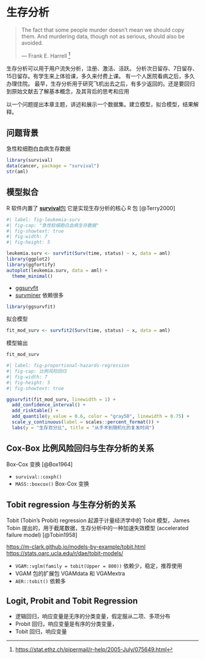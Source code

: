 # 生存分析 {#chap-survival-analysis}

> The fact that some people murder doesn't mean we should copy them. And murdering data, though not as serious, should also be avoided.
>
> --- Frank E. Harrell [^analyze-survival-data-1]

[^analyze-survival-data-1]: <https://stat.ethz.ch/pipermail/r-help/2005-July/075649.html>

<!-- 有一篇公众号文章，从生物医学角度介绍生存分析。 -->

生存分析可以用于用户流失分析，注册、激活、活跃。 分析次日留存、7日留存、15日留存。有学生来上体验课，多久来付费上课。 有一个人医院看病之后，多久办理住院。 最早，生存分析用于研究飞机出去之后，有多少返回的。还是要回归到原始文献去了解基本概念，及其背后的思考和应用

以一个问题提出本章主题，讲述和展示一个数据集。建立模型，拟合模型，结果解释。

## 问题背景 {#sec-aml}

急性粒细胞白血病生存数据

```r
library(survival)
data(cancer, package = "survival")
str(aml)
```

## 模型拟合

R 软件内置了 [**survival**包](https://github.com/therneau/survival) 它是实现生存分析的核心 R 包 [@Terry2000]

```r
#| label: fig-leukemia-surv
#| fig-cap: "急性粒细胞白血病生存数据"
#| fig-showtext: true
#| fig-width: 7
#| fig-height: 5

leukemia.surv <- survfit(Surv(time, status) ~ x, data = aml)
library(ggplot2)
library(ggfortify)
autoplot(leukemia.surv, data = aml) +
  theme_minimal()
```

-   [ggsurvfit](https://github.com/ddsjoberg/ggsurvfit/)
-   [survminer](https://github.com/kassambara/survminer) 依赖很多

```r
library(ggsurvfit)
```

拟合模型

```r
fit_mod_surv <- survfit2(Surv(time, status) ~ x, data = aml)
```

模型输出

```r
fit_mod_surv
```

```r
#| label: fig-proportional-hazards-regression
#| fig-cap: 比例风险回归
#| fig-width: 7
#| fig-height: 5
#| fig-showtext: true

ggsurvfit(fit_mod_surv, linewidth = 1) +
  add_confidence_interval() +
  add_risktable() +
  add_quantile(y_value = 0.6, color = "gray50", linewidth = 0.75) +
  scale_y_continuous(label = scales::percent_format()) +
  labs(y = "生存百分比", title = "从手术到随机化的复发时间") 
```

## Cox-Box 比例风险回归与生存分析的关系 {#sec-box-cox}

Box-Cox 变换 [@Box1964]

-   `survival::coxph()`
-   `MASS::boxcox()` Box-Cox 变换

## Tobit regression 与生存分析的关系 {#sec-tobit-regression}

Tobit (Tobin's Probit) regression 起源于计量经济学中的 Tobit 模型，James Tobin 提出的，用于截尾数据，生存分析中的一种加速失效模型 (accelerated failure model) [@Tobin1958]

<https://m-clark.github.io/models-by-example/tobit.html> <https://stats.oarc.ucla.edu/r/dae/tobit-models/>

-   `VGAM::vglm(family = tobit(Upper = 800))` 依赖少，稳定，推荐使用
-   VGAM 包的扩展包 VGAMdata 和 VGAMextra
-   `AER::tobit()` 依赖多

## Logit, Probit and Tobit Regression {#sec-logit-probit-tobit}

-   逻辑回归，响应变量是无序的分类变量，假定服从二项、多项分布
-   Probit 回归，响应变量是有序的分类变量，
-   Tobit 回归，响应变量
